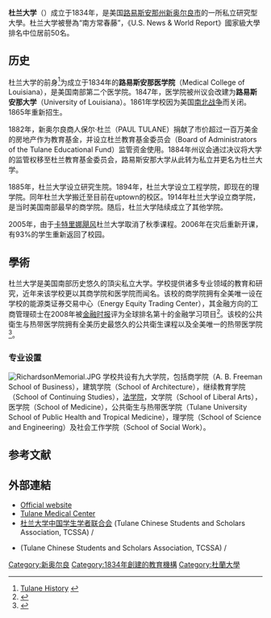 {{Infobox university
|name            = Tulane University
|image_name      = TulaneSealColor.png
|image_size      = 200px
|motto           = {{lang-la|Non Sibi Sed Suis}}（Not for oneself, but for one's own）
|established     = 1834年
|type            = [[私立大學|私立大學]]
|president       = Michael Fitts
|faculty         = 1,180<ref name="facts">{{cite web|url=http://tulane.edu/about/facts.cfm|title=Tulane University Facts|publisher=tulane.edu|accessdate=2012-09-04|deadurl=yes|archiveurl=https://web.archive.org/web/20071017112724/http://tulane.edu/about/facts.cfm|archivedate=2007-10-17}}</ref>
|students        = 13,531<ref name="facts" />
|undergrad       = 8,353<ref name="facts" />
|postgrad        = 5,178<ref name="facts" />
|endowment       = $11.71億（2016）<ref>As of June 30, 2017. {{cite web|url=http://www.nacubo.org/Documents/EndowmentFiles/2016-Endowment-Market-Values.pdf|title=Annual Endowment Report|publisher=Tulane University|year=2016|deadurl=yes|archiveurl=https://web.archive.org/web/20170215040947/http://www.nacubo.org/Documents/EndowmentFiles/2016%2DEndowment%2DMarket%2DValues.pdf|archivedate=2017年2月15日|df=}}</ref>
|city            = [[新奧爾良|新奧爾良]]
|state           = [[路易斯安那州|路易斯安那州]]
|country         = [[美國|美國]]
|coor            = {{Coord|29.935344|N|90.122687|W|region:US-LA_type:edu|display=inline,title}}
|campus          = 都市，{{convert|110|acre|km2}}
|former_names    = Medical College of Louisiana (1834–1847),<ref name="facts" /><br>University of Louisiana (1847–1884)
|athletics       = [[NCAA_Division_I|NCAA Division I]] [[Football_Bowl_Subdivision|FBS]] –<br>[[American_Athletic_Conference|The American]]
|sports          = 16 varsity teams
|nickname        = [[Tulane_Green_Wave|Green Wave]]
|mascot          = Riptide the Pelican
|colors          = 橄欖綠和天藍 {{color box|#00331A}} {{color box|#B6DFF4}} <ref>{{cite web|url=http://www.tulanegreenwave.com/genrel/021304aac.html|title=Perpetual Wave: Tulane Athletics Facts & Figures|publisher=tulanegreenwave.com|accessdate=2014-08-21|archive-date=2016-03-26|archive-url=https://web.archive.org/web/20160326193043/http://www.tulanegreenwave.com/genrel/021304aac.html|dead-url=no}}</ref>
|affiliations    = [[Association_of_American_Universities|AAU]]<br>[[Oak_Ridge_Associated_Universities|ORAU]]<br>[[Universities_Research_Association|URA]]<br>[[National_Association_of_Independent_Colleges_and_Universities|NAICU]]<ref>{{Cite web |url=http://www.naicu.edu/member_center/members.aspNAICU |title=— Member Directory |accessdate=2015-06-02 |archive-date=2016-03-05 |archive-url=https://web.archive.org/web/20160305082016/http://www.naicu.edu/member_center/members.aspNAICU |dead-url=yes }}</ref><br>[[Southeastern_Universities_Research_Association|SURA]]
|free_label      = 校報
|free            = 《The Tulane Hullabaloo》
|website         = [http://tulane.edu/ tulane.edu]
|logo            = [[File:Tulane_logo.svg|center]]
}}
'''杜兰大学'''（{{lang-en|Tulane University}}）成立于1834年，是美国[[路易斯安那州|路易斯安那州]][[新奥尔良市|新奥尔良市]]的一所私立研究型大學。杜兰大学被譽為“南方常春藤”，《U.S. News & World Report》國家級大學排名中位居前50名。

==历史==
杜兰大学的前身<ref>[http://tulane.edu/about/history.cfm Tulane History] {{webarchive|url=https://web.archive.org/web/20120421083205/http://tulane.edu/about/history.cfm |date=2012-04-21 }}</ref>为成立于1834年的'''路易斯安那医学院'''（Medical College of Louisiana），是美国南部第二个医学院。1847年，医学院被州议会改建为'''路易斯安那大学'''（University of Louisiana）。1861年学校因为美国[[南北战争|南北战争]]而关闭。1865年重新招生。

1882年，新奥尔良商人保尔·杜兰（PAUL TULANE）捐献了市价超过一百万美金的房地产作为教育基金，并设立杜兰教育基金委员会（Board of Administrators of the Tulane Educational Fund）监管资金使用。1884年州议会通过决议将大学的监管权移至杜兰教育基金委员会，路易斯安那大学从此转为私立并更名为杜兰大学。

1885年，杜兰大学设立研究生院。1894年，杜兰大学设立工程学院，即现在的理学院。同年杜兰大学搬迁至目前在uptown的校区。1914年杜兰大学设立商学院，是当时美国南部最早的商学院。随后，杜兰大学陆续成立了其他学院。

2005年，由于[[2005年飓风卡特里娜|卡特里娜飓风]]杜兰大学取消了秋季课程。2006年在灾后重新开课，有93%的学生重新返回了校园。

==學術==
{{Infobox US university ranking
| QS_W = 239
| USNWR_NU = 54
| USNWR_Bus = 48
| USNWR_Law = 45
| USNWR_Medr =
| USNWR_Medc =
| USNWR_Eng =
| USNWR_Ed =
| Wamo_NU =62
| Forbes = 147
}}
杜兰大学是美国南部历史悠久的頂尖私立大学。学校提供诸多专业领域的教育和研究，近年来该学校更以其商学院和医学院而闻名。该校的商学院拥有全美唯一设在学校的能源类证券交易中心（Energy Equity Trading Center），其金融方向的工商管理硕士在2008年被[[金融时报_(英国)|金融时报]]评为全球排名第十的金融学习项目<ref>{{Cite web |url=http://tulane.edu/news/releases/012808.cfm |title=Financial Times Names Tulane University Among World's Top 10 Schools for Finance |access-date=2010-03-29 |archive-url=https://web.archive.org/web/20100528064503/http://tulane.edu/news/releases/012808.cfm |archive-date=2010-05-28 |dead-url=yes }}</ref>。该校的公共衛生与热带医学院拥有全美历史最悠久的公共衛生课程以及全美唯一的热带医学院<ref>{{Cite web |url=http://www.sph.tulane.edu/main/overview/reputation.htm |title=School Reputation |accessdate=2010-03-29 |archive-date=2010-03-30 |archive-url=https://web.archive.org/web/20100330001744/http://www.sph.tulane.edu/main/overview/reputation.htm |dead-url=yes }}</ref>。

===专业设置===
[[File:RichardsonMemorial.JPG|thumb]]
学校共设有九大学院，包括商学院（A. B. Freeman School of Business），建筑学院（School of Architecture），继续教育学院（School of Continuing Studies），[[杜兰大学法学院|法学院]]，文学院（School of Liberal Arts），医学院（School of Medicine），公共衛生与热带医学院（Tulane University School of Public Health and Tropical Medicine），理学院（School of Science and Engineering）及社会工作学院（School of Social Work）。

==参考文献==
{{reflist}}
==外部連結==
* [http://tulane.edu/ Official website] {{Wayback|url=http://tulane.edu/ |date=20210330154308 }}
* [http://www.tuhc.com/ Tulane Medical Center] {{Wayback|url=http://www.tuhc.com/ |date=20100830102645 }}
* [https://orgsync.com/85880/chapter 杜兰大学中国学生学者联合会] {{Wayback|url=https://orgsync.com/85880/chapter |date=20190608140401 }} (Tulane Chinese Students and Scholars Association, TCSSA) {{en icon}}/{{zh-cn icon}}
* {{wayback|url=http://www.tulane.edu/~tcssa/|title=杜兰大学中国学生学者联合会}} (Tulane Chinese Students and Scholars Association, TCSSA) {{en icon}}/{{zh-cn icon}}
{{美國大學協會}}
{{美国东南大学研究协会}}

{{DEFAULTSORT:Tulane University}}
[[Category:新奥尔良|Category:新奥尔良]]
[[Category:1834年創建的教育機構|Category:1834年創建的教育機構]]
[[Category:杜蘭大學|Category:杜蘭大學]]
